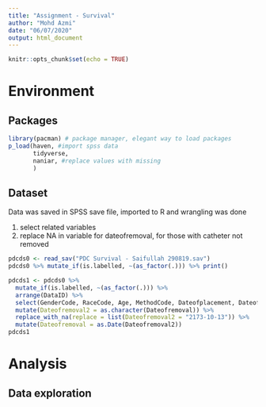 ```yaml
---
title: "Assignment - Survival"
author: "Mohd Azmi"
date: "06/07/2020"
output: html_document
---
```


```r
knitr::opts_chunk$set(echo = TRUE)
```

# Environment

## Packages

```r
library(pacman) # package manager, elegant way to load packages
p_load(haven, #import spss data
       tidyverse,
       naniar, #replace values with missing
       ) 
```

## Dataset

Data was saved in SPSS save file, imported to R and wrangling was done

1. select related variables
2. replace NA in variable for dateofremoval, for those with catheter not removed


```r
pdcds0 <- read_sav("PDC Survival - Saifullah 290819.sav")
pdcds0 %>% mutate_if(is.labelled, ~(as_factor(.))) %>% print()
```


```r
pdcds1 <- pdcds0 %>%
  mutate_if(is.labelled, ~(as_factor(.))) %>%
  arrange(DataID) %>% 
  select(GenderCode, RaceCode, Age, MethodCode, Dateofplacement, Dateofremoval, Comorbidities, ComorbidYesNo, CMDM, CMHPT, CMIHD, CxCode, TypeofComplication, CxEarlyLate14Code, CxEarlyLate14TypeCode, CxEarlyLate30Code, CxEarly30YesNo, CxLate30YesNo, CxEarlyLate30TypeCode) %>% 
  mutate(Dateofremoval2 = as.character(Dateofremoval)) %>% 
  replace_with_na(replace = list(Dateofremoval2 = "2173-10-13")) %>%
  mutate(Dateofremoval = as.Date(Dateofremoval2))
pdcds1
```


# Analysis

## Data exploration
